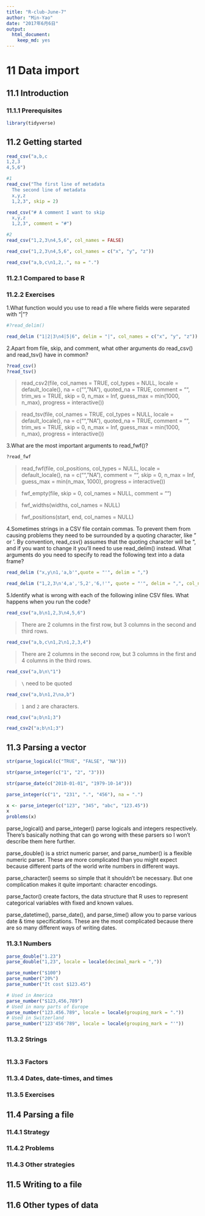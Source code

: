 ```yaml
---
title: "R-club-June-7"
author: "Min-Yao"
date: "2017年6月6日"
output: 
  html_document: 
    keep_md: yes
---
```


# 11 Data import

## 11.1 Introduction

### 11.1.1 Prerequisites

```r
library(tidyverse)
```


## 11.2 Getting started

```r
read_csv("a,b,c
1,2,3
4,5,6")

#1
read_csv("The first line of metadata
  The second line of metadata
  x,y,z
  1,2,3", skip = 2)

read_csv("# A comment I want to skip
  x,y,z
  1,2,3", comment = "#")

#2
read_csv("1,2,3\n4,5,6", col_names = FALSE)

read_csv("1,2,3\n4,5,6", col_names = c("x", "y", "z"))
```

```r
read_csv("a,b,c\n1,2,.", na = ".")
```


### 11.2.1 Compared to base R

### 11.2.2 Exercises

1.What function would you use to read a file where fields were separated with
“|”?
```r
#?read_delim()

read_delim ("1|2|3\n4|5|6", delim = "|", col_names = c("x", "y", "z"))

```

2.Apart from file, skip, and comment, what other arguments do read_csv() and read_tsv() have in common?

```r
?read_csv()
?read_tsv()
```

> read_csv2(file, col_names = TRUE, col_types = NULL,
  locale = default_locale(), na = c("", "NA"), quoted_na = TRUE,
  comment = "", trim_ws = TRUE, skip = 0, n_max = Inf,
  guess_max = min(1000, n_max), progress = interactive())

> read_tsv(file, col_names = TRUE, col_types = NULL,
  locale = default_locale(), na = c("", "NA"), quoted_na = TRUE,
  comment = "", trim_ws = TRUE, skip = 0, n_max = Inf,
  guess_max = min(1000, n_max), progress = interactive())

3.What are the most important arguments to read_fwf()?

```r
?read_fwf
```

> read_fwf(file, col_positions, col_types = NULL, locale = default_locale(),
  na = c("", "NA"), comment = "", skip = 0, n_max = Inf,
  guess_max = min(n_max, 1000), progress = interactive())

> fwf_empty(file, skip = 0, col_names = NULL, comment = "")

> fwf_widths(widths, col_names = NULL)

> fwf_positions(start, end, col_names = NULL)


4.Sometimes strings in a CSV file contain commas. To prevent them from causing problems they need to be surrounded by a quoting character, like " or '. By convention, read_csv() assumes that the quoting character will be ", and if you want to change it you’ll need to use read_delim() instead. What arguments do you need to specify to read the following text into a data frame?

```r
read_delim ("x,y\n1,'a,b'",quote = "'", delim = ",")

read_delim ("1,2,3\n'4,a','5,2','6,!'", quote = "'", delim = ",", col_names = c("x", "y", "z"))

```


5.Identify what is wrong with each of the following inline CSV files. What happens when you run the code?

```r
read_csv("a,b\n1,2,3\n4,5,6")

```

> There are 2 columns in the first row, but 3 columns in the second and third rows.

```r
read_csv("a,b,c\n1,2\n1,2,3,4")
```

> There are 2 columns in the second row, but 3 columns in the first and 4 columns in the third rows.

```r
read_csv("a,b\n\"1")
```

> `\` need to be quoted

```r
read_csv("a,b\n1,2\na,b")
```

> `1` and `2` are characters.

```r
read_csv("a;b\n1;3")

read_csv2("a;b\n1;3")
```



## 11.3 Parsing a vector
```r
str(parse_logical(c("TRUE", "FALSE", "NA")))

str(parse_integer(c("1", "2", "3")))

str(parse_date(c("2010-01-01", "1979-10-14")))

parse_integer(c("1", "231", ".", "456"), na = ".")

x <- parse_integer(c("123", "345", "abc", "123.45"))
x
problems(x)

```

parse_logical() and parse_integer() parse logicals and integers respectively. There’s basically nothing that can go wrong with these parsers so I won’t describe them here further.

parse_double() is a strict numeric parser, and parse_number() is a flexible numeric parser. These are more complicated than you might expect because different parts of the world write numbers in different ways.

parse_character() seems so simple that it shouldn’t be necessary. But one complication makes it quite important: character encodings.

parse_factor() create factors, the data structure that R uses to represent categorical variables with fixed and known values.

parse_datetime(), parse_date(), and parse_time() allow you to parse various date & time specifications. These are the most complicated because there are so many different ways of writing dates.

### 11.3.1 Numbers

```r
parse_double("1.23")
parse_double("1,23", locale = locale(decimal_mark = ","))

parse_number("$100")
parse_number("20%")
parse_number("It cost $123.45")

# Used in America
parse_number("$123,456,789")
# Used in many parts of Europe
parse_number("123.456.789", locale = locale(grouping_mark = "."))
# Used in Switzerland
parse_number("123'456'789", locale = locale(grouping_mark = "'"))
```


### 11.3.2 Strings

```r

```


### 11.3.3 Factors

### 11.3.4 Dates, date-times, and times

### 11.3.5 Exercises

## 11.4 Parsing a file

### 11.4.1 Strategy

### 11.4.2 Problems

### 11.4.3 Other strategies

## 11.5 Writing to a file

## 11.6 Other types of data




